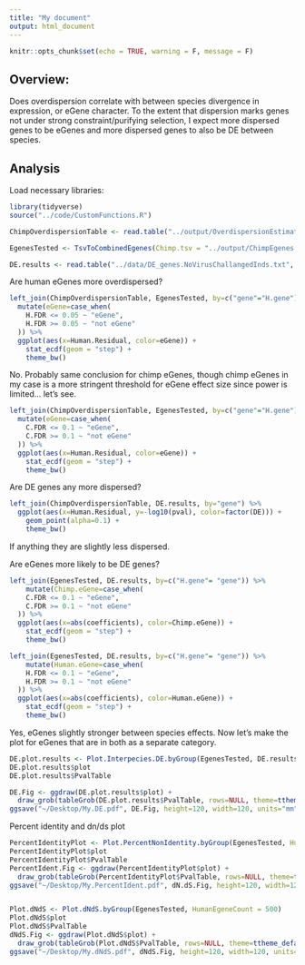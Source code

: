 ```yaml
---
title: "My document"
output: html_document
---
```


```r
knitr::opts_chunk$set(echo = TRUE, warning = F, message = F)
```

## Overview:

Does overdispersion correlate with between species divergence in expression, or eGene character. To the extent that dispersion marks genes not under strong constraint/purifying selection, I expect more dispersed genes to be eGenes and more dispersed genes to also be DE between species.


## Analysis

Load necessary libraries:

```r
library(tidyverse)
source("../code/CustomFunctions.R")

```



```r
ChimpOverdispersionTable <- read.table("../output/OverdispersionEstimatesFromChimp.NoLengthNorm.txt", header=T, sep='\t')

EgenesTested <- TsvToCombinedEgenes(Chimp.tsv = "../output/ChimpEgenes.eigenMT.txt.gz", Human.tsv = "../data/GTEX_v8_eGenes/Heart_Left_Ventricle.v8.egenes.txt.gz", SysToID.tsv = "../data/Biomart_export.Hsap.Ptro.orthologs.txt.gz", HumanTsvType = "GTEx")

DE.results <- read.table("../data/DE_genes.NoVirusChallangedInds.txt", sep='\t', header=T)


```


Are human eGenes more overdispersed?
```r
left_join(ChimpOverdispersionTable, EgenesTested, by=c("gene"="H.gene")) %>%
  mutate(eGene=case_when(
    H.FDR <= 0.05 ~ "eGene",
    H.FDR >= 0.05 ~ "not eGene"
  )) %>%
  ggplot(aes(x=Human.Residual, color=eGene)) +
    stat_ecdf(geom = "step") +
    theme_bw()
```

No. Probably same conclusion for chimp eGenes, though chimp eGenes in my case is a more stringent threshold for eGene effect size since power is limited... let's see.

```r

left_join(ChimpOverdispersionTable, EgenesTested, by=c("gene"="H.gene")) %>%
  mutate(eGene=case_when(
    C.FDR <= 0.1 ~ "eGene",
    C.FDR >= 0.1 ~ "not eGene"
  )) %>%
  ggplot(aes(x=Human.Residual, color=eGene)) +
    stat_ecdf(geom = "step") +
    theme_bw()
```


Are DE genes any more dispersed?
```r

left_join(ChimpOverdispersionTable, DE.results, by="gene") %>%
  ggplot(aes(x=Human.Residual, y=-log10(pval), color=factor(DE))) +
    geom_point(alpha=0.1) +
    theme_bw()
```

If anything they are slightly less dispersed.

Are eGenes more likely to be DE genes?
```r
left_join(EgenesTested, DE.results, by=c("H.gene"= "gene")) %>%
    mutate(Chimp.eGene=case_when(
    C.FDR <= 0.1 ~ "eGene",
    C.FDR >= 0.1 ~ "not eGene"
  )) %>%
  ggplot(aes(x=abs(coefficients), color=Chimp.eGene)) +
    stat_ecdf(geom = "step") +
    theme_bw()

left_join(EgenesTested, DE.results, by=c("H.gene"= "gene")) %>%
    mutate(Human.eGene=case_when(
    H.FDR <= 0.1 ~ "eGene",
    H.FDR >= 0.1 ~ "not eGene"
  )) %>%
  ggplot(aes(x=abs(coefficients), color=Human.eGene)) +
    stat_ecdf(geom = "step") +
    theme_bw()
```

Yes, eGenes slightly stronger between species effects. Now let's make the plot for eGenes that are in both as a separate category.

```r
DE.plot.results <- Plot.Interpecies.DE.byGroup(EgenesTested, DE.results, HumanEgeneCount = 500)
DE.plot.results$plot
DE.plot.results$PvalTable

DE.Fig <- ggdraw(DE.plot.results$plot) +
  draw_grob(tableGrob(DE.plot.results$PvalTable, rows=NULL, theme=ttheme_default(colhead=list(fg_params = list(parse=TRUE)))), x=0.6, y=0.25, width=0.3, height=0.3)
ggsave("~/Desktop/My.DE.pdf", DE.Fig, height=120, width=120, units="mm")


```

Percent identity and dn/ds plot
```r
PercentIdentityPlot <- Plot.PercentNonIdentity.byGroup(EgenesTested, HumanEgeneCount = 500)
PercentIdentityPlot$plot
PercentIdentityPlot$PvalTable
PercentIdent.Fig <- ggdraw(PercentIdentityPlot$plot) +
  draw_grob(tableGrob(PercentIdentityPlot$PvalTable, rows=NULL, theme=ttheme_default(colhead=list(fg_params = list(parse=TRUE)))), x=0.6, y=0.25, width=0.3, height=0.3)
ggsave("~/Desktop/My.PercentIdent.pdf", dN.dS.Fig, height=120, width=120, units="mm")


Plot.dNdS <- Plot.dNdS.byGroup(EgenesTested, HumanEgeneCount = 500)
Plot.dNdS$plot
Plot.dNdS$PvalTable
dNdS.Fig <- ggdraw(Plot.dNdS$plot) +
  draw_grob(tableGrob(Plot.dNdS$PvalTable, rows=NULL, theme=ttheme_default(colhead=list(fg_params = list(parse=TRUE)))), x=0.6, y=0.25, width=0.3, height=0.3)
ggsave("~/Desktop/My.dNdS.pdf", dNdS.Fig, height=120, width=120, units="mm")

```


